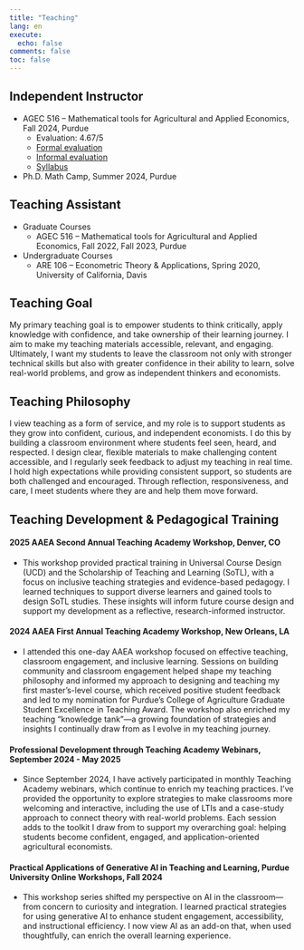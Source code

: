 ```yaml
---
title: "Teaching"
lang: en
execute:
  echo: false
comments: false
toc: false
---
```



## Independent Instructor

- AGEC 516 – Mathematical tools for Agricultural and Applied Economics, Fall 2024, Purdue  
  - Evaluation: 4.67/5  
  - [Formal evaluation](content/pdfs/agec516_formal_eval.pdf)
  - [Informal evaluation](content/pdfs/agec516_informal_eval.pdf)
  - [Syllabus](content/pdfs/AGEC516_Fall2024_Syllabus_YiWang.pdf)

- Ph.D. Math Camp, Summer 2024, Purdue

## Teaching Assistant

- Graduate Courses  
  - AGEC 516 – Mathematical tools for Agricultural and Applied Economics, Fall 2022, Fall 2023, Purdue

- Undergraduate Courses  
  - ARE 106 – Econometric Theory & Applications, Spring 2020, University of California, Davis


## Teaching Goal
My primary teaching goal is to empower students to think critically, apply knowledge with confidence, and take ownership of their learning journey. I aim to make my teaching materials accessible, relevant, and engaging.  Ultimately, I want my students to leave the classroom not only with stronger technical skills but also with greater confidence in their ability to learn, solve real-world problems, and grow as independent thinkers and economists.

## Teaching Philosophy
I view teaching as a form of service, and my role is to support students as they grow into confident, curious, and independent economists. I do this by building a classroom environment where students feel seen, heard, and respected. I design clear, flexible materials to make challenging content accessible, and I regularly seek feedback to adjust my teaching in real time. I hold high expectations while providing consistent support, so students are both challenged and encouraged. Through reflection, responsiveness, and care, I meet students where they are and help them move forward.


## Teaching Development & Pedagogical Training
#### 2025 AAEA Second Annual Teaching Academy Workshop, Denver, CO
- This workshop provided practical training in Universal Course Design (UCD) and the Scholarship of Teaching and Learning (SoTL), with a focus on inclusive teaching strategies and evidence-based pedagogy. I learned techniques to support diverse learners and gained tools to design SoTL studies. These insights will inform future course design and support my development as a reflective, research-informed instructor.

#### 2024 AAEA First Annual Teaching Academy Workshop, New Orleans, LA
- I attended this one-day AAEA workshop focused on effective teaching, classroom engagement, and inclusive learning. Sessions on building community and classroom engagement helped shape my teaching philosophy and informed my approach to designing and teaching my first master’s-level course, which received positive student feedback and led to my nomination for Purdue’s College of Agriculture Graduate Student Excellence in Teaching Award. The workshop also enriched my teaching “knowledge tank”—a growing foundation of strategies and insights I continually draw from as I evolve in my teaching journey.

#### Professional Development through Teaching Academy Webinars, September 2024 - May 2025
- Since September 2024, I have actively participated in monthly Teaching Academy webinars, which continue to enrich my teaching practices. I’ve provided the opportunity to explore strategies to make classrooms more welcoming and interactive, including the use of LTIs and a case-study approach to connect theory with real-world problems. Each session adds to the toolkit I draw from to support my overarching goal: helping students become confident, engaged, and application-oriented agricultural economists.

#### Practical Applications of Generative AI in Teaching and Learning, Purdue University Online Workshops, Fall 2024

- This workshop series shifted my perspective on AI in the classroom—from concern to curiosity and integration. I learned practical strategies for using generative AI to enhance student engagement, accessibility, and instructional efficiency. I now view AI as an add-on that, when used thoughtfully, can enrich the overall learning experience.


